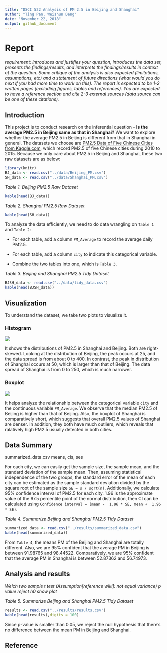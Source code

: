 ```yaml
---
title: "DSCI 522 Analysis of PM 2.5 in Beijing and Shanghai"
author: "Ting Pan, Weishun Deng"
date: "November 22, 2018"
output: github_document
---
```

# Report

*requirement: introduces and justifies your question, introduces the data set, presents the findings/results, and interprets the findings/results in context of the question. Some critique of the analysis is also expected (limitations, assumptions, etc) and a statement of future directions (what would you do next if you had more time to work on this). The report is expected to be 1-2 written pages (excluding figures, tables and references). You are expected to have a reference section and cite 2-3 external sources (data source can be one of these citations).*
 
## Introduction
This project is to conduct research on the inferential question - **Is the average PM2.5 in Beijing same as that in Shanghai?** We want to explore whether the average PM2.5 in Beijing is different from that in Shanghai in general. The datasets we choose are [PM2.5 Data of Five Chinese Cities from Kaggle.com](https://www.kaggle.com/uciml/pm25-data-for-five-chinese-cities), which record PM2.5 of five Chinese cities during 2010 to 2015. Because we only care about PM2.5 in Beijing and Shanghai, these two raw datasets are as below:

```r
library(knitr)
BJ_data <- read.csv("../data/Beijing_PM.csv")
SH_data <- read.csv("../data/Shanghai_PM.csv")
```

*Table 1. Beijing PM2.5 Raw Dataset*
```r
kable(head(BJ_data))
```


*Table 2. Shanghai PM2.5 Raw Dataset*
```r
kable(head(SH_data))
```

To analyze the data efficiently, we need to do data wrangling on `Table 1` and `Table 2`:

* For each table, add a column `PM_Average` to record the average daily PM2.5.

* For each table, add a column `city` to indicate this categorical variable.

* Combine the two tables into one, which is `Table 3`.

*Table 3. Beijing and Shanghai PM2.5 Tidy Dataset*

```r
BJSH_data <- read.csv("../data/tidy_data.csv")
kable(head(BJSH_data))
```



## Visualization

To understand the dataset, we take two plots to visualize it.

### Histogram

![](../results/histogram.png)

It shows the distributions of PM2.5 in Shanghai and Beijing. Both are right-skewed. Looking at the distribution of Beijing, the peak occurs at 25, and the data spread is from about 0 to 400. In contrast, the peak in distribution of Shanghai occurs at 50, which is larger than that of Beijing. The data spread of Shanghai is from 0 to 250, which is much narrower.

### Boxplot

![](../results/boxplot.png)

It helps analyze the relationship between the categorical variable `city` and the continuous variable `PM_Average`. We observe that the median PM2.5 of Beijing is higher than that of Beijing. Also, the boxplot of Shanghai is comparatively short, which suggests that overall PM2.5 values of Shanghai are denser. In addition, they both have much outliers, which reveals that ralatively high PM2.5 usually detected in both cities.

## Data Summary
summarized_data.csv
means, cis, ses

For each city, we can easily get the sample size, the sample mean, and the standard deviation of the sample mean. Then, assuming statistical independence of the two groups, the standard error of the mean of each city can be estimated as the sample standard deviation divided by the square root of the sample size `SE = s / sqrt(n)`. Additionally, we calculate 95% confidence interval of PM2.5 for each city. 1.96 is the approximate value of the 97.5 percentile point of the normal distribution, then CI can be calculated using `Confidence interval = (mean -  1.96 * SE, mean +  1.96 * SE)`.

*Table 4. Summarize Beijing and Shanghai PM2.5 Tidy Dataset*

```r
summarized_data <- read.csv("../results/summarized_data.csv")
kable(head(summarized_data))
```

From `Table 4`, the means PM of the Beijing and Shanghai are totally different. Also, we are 95% confident that the average PM in Beijing is between 91.98765 and 98.44522. Comparatively, we are 95% confident that the average PM in Shanghai is between 52.87362 and 56.74973.

## Analysis and results

*Welch two sample t test (Assumption[reference wiki]: not equal variance)
p value
reject h0
show plot*

*Table 5. Summarize Beijing and Shanghai PM2.5 Tidy Dataset*

```r
results <- read.csv("../results/results.csv")
kable(head(results),digits = 100)
```

Since p-value is smaller than 0.05, we reject the null hypothesis that there's no difference between the mean PM in Beijing and Shanghai. 

## Reference
